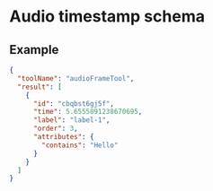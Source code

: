 
# Audio timestamp schema

<JsonSchemaTable schema={jsonschema} />

## Example

```json
{
  "toolName": "audioFrameTool",
  "result": [
    {
      "id": "cbqbst6gj5f",
      "time": 5.6555891238670695,
      "label": "label-1",
      "order": 3,
      "attributes": {
        "contains": "Hello"
      }
    }
  ]
}
```